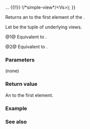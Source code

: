 {{cpp/ranges/cartesian_product_view/title|begin}}
{{cpp/ranges/cartesian_product_view/navbar}}
{{dcl begin}}
{{dcl|num=1|since=c++23|1=
constexpr iterator&lt;false&gt; begin()
    requires (!/*simple-view*/&lt;First&gt; {{!!}} ... {{!!}} !/*simple-view*/&lt;Vs&gt;);
}}
{{dcl|num=2|since=c++23|1=
constexpr iterator&lt;true&gt; begin() const
    requires (ranges::range&lt;const First&gt; &amp;&amp; ... &amp;&amp; ranges::range&lt;const Vs&gt;);
}}
{{dcl end}}

Returns an {{rlp|iterator}} to the first element of the {{rlpt|/|cartesian_product_view}}.

Let {{rlpi|/#Data members|bases_}} be the tuple of underlying views.

@1@ Equivalent to {{box|{{c/core|return /*iterator*/&lt;false&gt;(}}{{lsi|cpp/ranges#tuple-transform|tuple-transform}}{{c/core|(ranges::begin, bases_));}}}}.

@2@ Equivalent to {{box|{{c/core|return /*iterator*/&lt;true&gt;(}}{{lsi|cpp/ranges#tuple-transform|tuple-transform}}{{c/core|(ranges::begin, bases_));}}}}.

===Parameters===
(none)

===Return value===
An {{rlp|iterator}} to the first element.

===Example===
{{example
|code=
#include &lt;array&gt;
#include &lt;format&gt;
#include &lt;iostream&gt;
#include &lt;ranges&gt;
#include &lt;string_view&gt;
#include &lt;tuple&gt;
using namespace std::literals;

int main()
{
    constexpr auto a = std::array{"Curiously"sv, "Recurring"sv, "Template"sv, "Pattern"sv};

    constexpr auto v = std::ranges::cartesian_product_view(a[0], a[1], a[2], a[3]);

    constexpr std::tuple&lt;char const&amp;,
                         char const&amp;,
                         char const&amp;,
                         char const&amp;&gt; first{*v.begin()};

    std::cout &lt;&lt; std::format("{}{}{}{}{}",
                             std::get&lt;0&gt;(first),
                             std::get&lt;1&gt;(first),
                             std::get&lt;2&gt;(first),
                             std::get&lt;3&gt;(first),
                             '\n');
}
|output=CRTP
}}

===See also===
{{dsc begin}}
{{dsc inc|cpp/ranges/adaptor/dsc end|cartesian_product_view}}
{{dsc inc|cpp/ranges/dsc begin}}
{{dsc end}}

{{langlinks|de|es|ja|ru|zh}}